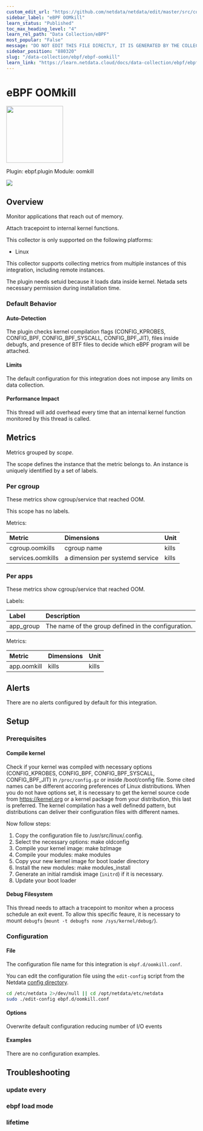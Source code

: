 ```yaml
---
custom_edit_url: "https://github.com/netdata/netdata/edit/master/src/collectors/ebpf.plugin/metadata.yaml"
sidebar_label: "eBPF OOMkill"
learn_status: "Published"
toc_max_heading_level: "4"
learn_rel_path: "Data Collection/eBPF"
most_popular: "False"
message: "DO NOT EDIT THIS FILE DIRECTLY, IT IS GENERATED BY THE COLLECTOR'S metadata.yaml FILE"
sidebar_position: "880320"
slug: "/data-collection/ebpf/ebpf-oomkill"
learn_link: "https://learn.netdata.cloud/docs/data-collection/ebpf/ebpf-oomkill"
---
```



# eBPF OOMkill


<img src="https://netdata.cloud/img/ebpf.jpg" width="150"/>


Plugin: ebpf.plugin
Module: oomkill

<img src="https://img.shields.io/badge/maintained%20by-Netdata-%2300ab44" />

## Overview

Monitor applications that reach out of memory.

Attach tracepoint to internal kernel functions.

This collector is only supported on the following platforms:

- Linux

This collector supports collecting metrics from multiple instances of this integration, including remote instances.

The plugin needs setuid because it loads data inside kernel. Netada sets necessary permission during installation time.

### Default Behavior

#### Auto-Detection

The plugin checks kernel compilation flags (CONFIG_KPROBES, CONFIG_BPF, CONFIG_BPF_SYSCALL, CONFIG_BPF_JIT), files inside debugfs, and presence of BTF files to decide which eBPF program will be attached.

#### Limits

The default configuration for this integration does not impose any limits on data collection.

#### Performance Impact

This thread will add overhead every time that an internal kernel function monitored by this thread is called.


## Metrics

Metrics grouped by *scope*.

The scope defines the instance that the metric belongs to. An instance is uniquely identified by a set of labels.



### Per cgroup

These metrics show cgroup/service that reached OOM.

This scope has no labels.

Metrics:

| Metric | Dimensions | Unit |
|:------|:----------|:----|
| cgroup.oomkills | cgroup name | kills |
| services.oomkills | a dimension per systemd service | kills |

### Per apps

These metrics show cgroup/service that reached OOM.

Labels:

| Label      | Description     |
|:-----------|:----------------|
| app_group | The name of the group defined in the configuration. |

Metrics:

| Metric | Dimensions | Unit |
|:------|:----------|:----|
| app.oomkill | kills | kills |



## Alerts

There are no alerts configured by default for this integration.


## Setup

### Prerequisites

#### Compile kernel

Check if your kernel was compiled with necessary options (CONFIG_KPROBES, CONFIG_BPF, CONFIG_BPF_SYSCALL, CONFIG_BPF_JIT) in `/proc/config.gz` or inside /boot/config file. Some cited names can be different accoring preferences of Linux distributions.
When you do not have options set, it is necessary to get the kernel source code from https://kernel.org or a kernel package from your distribution, this last is preferred. The kernel compilation has a well definedd pattern, but distributions can deliver their configuration files
with different names.

Now follow steps:
1. Copy the configuration file to /usr/src/linux/.config.
2. Select the necessary options: make oldconfig
3. Compile your kernel image: make bzImage
4. Compile your modules: make modules
5. Copy your new kernel image for boot loader directory
6. Install the new modules: make modules_install
7. Generate an initial ramdisk image (`initrd`) if it is necessary.
8. Update your boot loader


#### Debug Filesystem

This thread needs to attach a tracepoint to monitor when a process schedule an exit event. To allow this specific feaure, it is necessary to mount `debugfs` (`mount -t debugfs none /sys/kernel/debug/`).



### Configuration

#### File

The configuration file name for this integration is `ebpf.d/oomkill.conf`.


You can edit the configuration file using the `edit-config` script from the
Netdata [config directory](/docs/netdata-agent/configuration#the-netdata-config-directory).

```bash
cd /etc/netdata 2>/dev/null || cd /opt/netdata/etc/netdata
sudo ./edit-config ebpf.d/oomkill.conf
```
#### Options

Overwrite default configuration reducing number of I/O events


#### Examples
There are no configuration examples.



## Troubleshooting

### update every



### ebpf load mode



### lifetime




